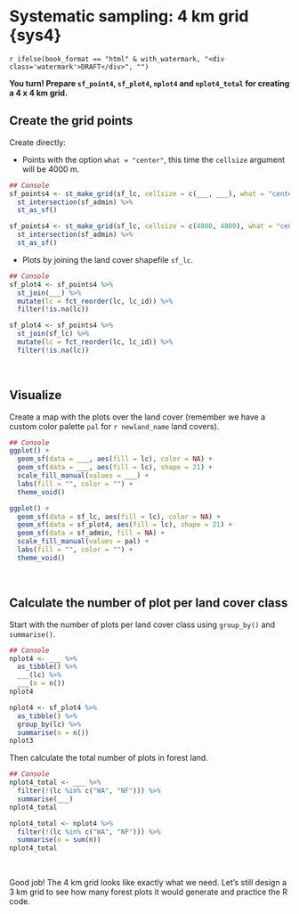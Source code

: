 
\newpage

# Systematic sampling: 4 km grid {sys4}

`r ifelse(book_format == "html" & with_watermark, "<div class='watermark'>DRAFT</div>", "")`

**You turn! Prepare `sf_point4`, `sf_plot4`, `nplot4` and `nplot4_total` for creating a 4 x 4 km grid.** 

## Create the grid points {-}

Create directly:

- Points with the option `what = "center"`, this time the `cellsize` argument will be 4000 m.

```r

## Console
sf_points4 <- st_make_grid(sf_lc, cellsize = c(___, ___), what = "centers", offset = offset) %>%
  st_intersection(sf_admin) %>%
  st_as_sf()

```

```r

sf_points4 <- st_make_grid(sf_lc, cellsize = c(4000, 4000), what = "centers", offset = offset) %>%
  st_intersection(sf_admin) %>%
  st_as_sf()

```


- Plots by joining the land cover shapefile `sf_lc`.

```r

## Console
sf_plot4 <- sf_points4 %>%
  st_join(___) %>%
  mutate(lc = fct_reorder(lc, lc_id)) %>%
  filter(!is.na(lc))

```

```r

sf_plot4 <- sf_points4 %>%
  st_join(sf_lc) %>%
  mutate(lc = fct_reorder(lc, lc_id)) %>%
  filter(!is.na(lc))

```

\  

## Visualize {-}

Create a map with the plots over the land cover (remember we have a custom color palette `pal` for ```r newland_name``` land covers).

```r

## Console
ggplot() +
  geom_sf(data = ___, aes(fill = lc), color = NA) +
  geom_sf(data = ___, aes(fill = lc), shape = 21) +
  scale_fill_manual(values = ___) +
  labs(fill = "", color = "") +
  theme_void()

```

```r

ggplot() +
  geom_sf(data = sf_lc, aes(fill = lc), color = NA) +
  geom_sf(data = sf_plot4, aes(fill = lc), shape = 21) +
  geom_sf(data = sf_admin, fill = NA) +
  scale_fill_manual(values = pal) +
  labs(fill = "", color = "") +
  theme_void()

```

\  

## Calculate the number of plot per land cover class {-}

Start with the number of plots per land cover class using `group_by()` and `summarise()`.

```r

## Console
nplot4 <- ___ %>%
  as_tibble() %>%
  ___(lc) %>%
  ___(n = n())
nplot4 

```

```r

nplot4 <- sf_plot4 %>%
  as_tibble() %>%
  group_by(lc) %>%
  summarise(n = n())
nplot3 

```


Then calculate the total number of plots in forest land.

```r

## Console
nplot4_total <- ___ %>%
  filter(!(lc %in% c("WA", "NF"))) %>%
  summarise(___)
nplot4_total

```

```r

nplot4_total <- nplot4 %>%
  filter(!(lc %in% c("WA", "NF"))) %>%
  summarise(n = sum(n))
nplot4_total

```

\  

Good job! The 4 km grid looks like exactly what we need. Let's still design a 3 km grid to see how many forest plots it would generate and practice the R code.

\  
